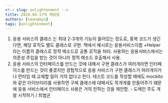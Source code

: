 ```yaml
---
<!-- slug: enlightenment -->
title: 2024.04.17의 깨달음
authors: [seongkyu]
tags: [enlightenment]
---
```


1. 응용 서비스의 클래스 는 최대 2-3개의 기능이 들어있는 정도로, 중복 코드가 생긴다면, 해당 로직도 별도 클래스로 구현. 책에서 예시로는 응용서비스이름 +Helper라는 이름의 클래스로 정적 메소드로 공통 로직을 처리. 사용하는 응용서비스에서는 의존성 주입을 받는 것이 아니라 정적 메소드 호출해서 사용.
2. 응용 서비스의 인터페이스를 만드는 것에 대해서 구현 클래스가 여러개라면 인터페이스를 만드는 것이 좋겠지만 경험적으로 응용 서비스가 구현 클래스가 여러개이거나 런타임 때 교체할 일이 거의 없다고 한다. 테스트 코드를 작성할 때에도 mockito와 같은 라이브러리를 사용하면 구체 클래스에 대해서도 목개게를 만들어주기 떄문에 응용 서비스에서 인터페이스 사용은 거의 안하는 것을 제안함.  - 도메인 주도 개발 시작하기 / 최범균